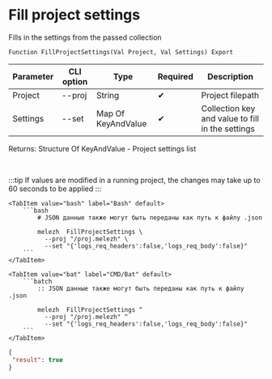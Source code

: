 ﻿---
sidebar_position: 4
description: Fill project settings and other functions to work with Melezh in the Open Integration Package, a free open-source integration library for 1C:Enterprise 8, OneScript and CLI
keywords: [1C, 1С, 1С:Enterprise, 1С:Enterprise 8.3, API, Integration, Services, Exchange, OneScript, CLI]
---


# Fill project settings
 Fills in the settings from the passed collection



`Function FillProjectSettings(Val Project, Val Settings) Export`

  | Parameter | CLI option | Type | Required | Description |
  |-|-|-|-|-|
  | Project | --proj | String | &#x2714; | Project filepath |
  | Settings | --set | Map Of KeyAndValue | &#x2714; | Collection key and value to fill in the settings |

  
  Returns:  Structure Of KeyAndValue - Project settings list

<br/>

:::tip
If values are modified in a running project, the changes may take up to 60 seconds to be applied
:::
<br/>


 

 <Tabs>
  
    <TabItem value="bash" label="Bash" default>
        ```bash
            # JSON данные также могут быть переданы как путь к файлу .json
            
            melezh  FillProjectSettings \
              --proj "/proj.melezh" \
              --set "{'logs_req_headers':false,'logs_req_body':false}"
        ```
    </TabItem>
  
    <TabItem value="bat" label="CMD/Bat" default>
        ```batch
            :: JSON данные также могут быть переданы как путь к файлу .json
            
            melezh  FillProjectSettings ^
              --proj "/proj.melezh" ^
              --set "{'logs_req_headers':false,'logs_req_body':false}"
        ```
    </TabItem>
</Tabs>

```json title="Result"
{
 "result": true
}
```
